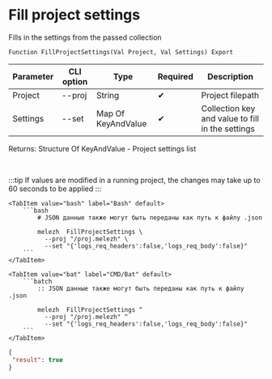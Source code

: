 ﻿---
sidebar_position: 4
description: Fill project settings and other functions to work with Melezh in the Open Integration Package, a free open-source integration library for 1C:Enterprise 8, OneScript and CLI
keywords: [1C, 1С, 1С:Enterprise, 1С:Enterprise 8.3, API, Integration, Services, Exchange, OneScript, CLI]
---


# Fill project settings
 Fills in the settings from the passed collection



`Function FillProjectSettings(Val Project, Val Settings) Export`

  | Parameter | CLI option | Type | Required | Description |
  |-|-|-|-|-|
  | Project | --proj | String | &#x2714; | Project filepath |
  | Settings | --set | Map Of KeyAndValue | &#x2714; | Collection key and value to fill in the settings |

  
  Returns:  Structure Of KeyAndValue - Project settings list

<br/>

:::tip
If values are modified in a running project, the changes may take up to 60 seconds to be applied
:::
<br/>


 

 <Tabs>
  
    <TabItem value="bash" label="Bash" default>
        ```bash
            # JSON данные также могут быть переданы как путь к файлу .json
            
            melezh  FillProjectSettings \
              --proj "/proj.melezh" \
              --set "{'logs_req_headers':false,'logs_req_body':false}"
        ```
    </TabItem>
  
    <TabItem value="bat" label="CMD/Bat" default>
        ```batch
            :: JSON данные также могут быть переданы как путь к файлу .json
            
            melezh  FillProjectSettings ^
              --proj "/proj.melezh" ^
              --set "{'logs_req_headers':false,'logs_req_body':false}"
        ```
    </TabItem>
</Tabs>

```json title="Result"
{
 "result": true
}
```
